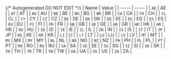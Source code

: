 {/* Autogenerated DO NOT EDIT  */}
| Name  | Value |
| ----- | ----- |
| `AE`  | AE    |
| `AT`  | AT    |
| `AU`  | AU    |
| `BE`  | BE    |
| `BG`  | BG    |
| `BR`  | BR    |
| `CA`  | CA    |
| `CH`  | CH    |
| `CL`  | CL    |
| `CY`  | CY    |
| `CZ`  | CZ    |
| `DE`  | DE    |
| `DK`  | DK    |
| `EE`  | EE    |
| `EG`  | EG    |
| `ES`  | ES    |
| `EU`  | EU    |
| `FI`  | FI    |
| `FR`  | FR    |
| `GB`  | GB    |
| `GE`  | GE    |
| `GR`  | GR    |
| `HK`  | HK    |
| `HR`  | HR    |
| `HU`  | HU    |
| `ID`  | ID    |
| `IE`  | IE    |
| `IL`  | IL    |
| `IN`  | IN    |
| `IS`  | IS    |
| `IT`  | IT    |
| `JP`  | JP    |
| `KE`  | KE    |
| `KR`  | KR    |
| `LI`  | LI    |
| `LT`  | LT    |
| `LU`  | LU    |
| `LV`  | LV    |
| `MT`  | MT    |
| `MX`  | MX    |
| `MY`  | MY    |
| `NL`  | NL    |
| `NO`  | NO    |
| `NZ`  | NZ    |
| `PH`  | PH    |
| `PL`  | PL    |
| `PT`  | PT    |
| `RO`  | RO    |
| `RU`  | RU    |
| `SA`  | SA    |
| `SE`  | SE    |
| `SG`  | SG    |
| `SI`  | SI    |
| `SK`  | SK    |
| `TH`  | TH    |
| `TR`  | TR    |
| `TW`  | TW    |
| `UA`  | UA    |
| `US`  | US    |
| `ZA`  | ZA    |
